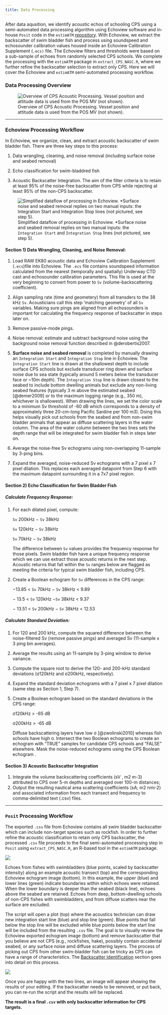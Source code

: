 ```yaml
---
title: Data Processing
---
```


After data aqusition, we identify acoustic echos of schooling CPS using a semi-automated data processing algorithm using Echoview software and in-house `Posit` code in the `estimATM` [repository](https://github.com/kstierhoff/estimATM). With Echoview, we extract the backscatter of swim bladder fish and process using soundspeed and echosounder calibration values housed inside an Echoview Calibration Supplement (`.ecs)` file. The Echoview filters and thresholds were based on a sub-sample of echoes from randomly selected CPS schools. We complete the processing with the `estimATM` package in `extract_CPS_NASC.R`, where we further refine the backscatter selection to extract only CPS. Here we will cover the Echoview and `estimATM` semi-automated processing workflow.

### Data Processing Overview

![Overview of CPS Acoustic Processing. Vessel position and attitude data is used from the POS MV (not shown). ](images/processing-overview.JPG)

------------------------------------------------------------------------

### Echoview Processing Workflow

In Echoview, we organize, clean, and extract acoustic backscatter of swim bladder fish. There are three key steps to this process:

1.  Data wrangling, cleaning, and noise removal (including surface noise and seabed removal)

2.  Echo classification for swim-bladdred fish

3.  Acoustic Backscatter Integration. The aim of the filter criteria is to retain at least 95% of the noise-free backscatter from CPS while rejecting at least 95% of the non-CPS backscatter.

![Simplified dataflow of processing in Echoview. \*Surface noise and seabed removal replies on two manual inputs: the `Integration Start` and `Integration Stop` lines (not pictured, see step 5).](images/ev-processing.JPG)

#### **Section 1) Data Wrangling, Cleaning, and Noise Removal:**

1.  Load RAW EK80 acoustic data and Echoview Calibration Supplement (`.ecs`)file into Echoview. The `.ecs` file contains soundspeed information calculated from the nearest (temporally and spatially) Underway CTD cast and echosounder calibration parameters. This file is used at the very beginning to convert from power to `Sv` (volume-backscattering coefficient).

2.  Align sampling rate (time and geometery) from all transders to the 38 kHz `Sv`. Acousticians call this step 'matching geometry' of all `Sv` variables. Making sure pings are aligned from all echosounders is important for calculating the frequency response of backscatter in steps later on.

3.  Remove passive-mode pings.

4.  Noise removal: estimate and subtract background noise using the background noise removal function described in @derobertis2007.

5.  **Surface noise and seabed removal** is completed by manually drawing an `Integration Start` and `Integration Stop` line in Echoview. The `Integration Start` line is drawn at the shallowest depth to include surface CPS schools but exclude transducer ring down and surface noise due to sea state (typically around 5 meters below the transducer face or \~10m depth). The `Integration Stop` line is drawn closest to the seabed to include bottom dwelling animals but exclude any non-living seabed features (typically 3 m above the estimated seabed [@demer2009] or to the maximum logging range (e.g., 350 m), whichever is shallowest). When drawing the lines, we set the color scale to a minimum Sv threshold of -60 dB which corresponds to a density of approximately three 20-cm-long Pacific Sardine per 100 m3). Doing this helps visually pick out schools from the seabed and from non-swim bladder animals that appear as diffuse scattering layers in the water column. The area of the water column between the two lines sets the depth range that will be integrated for swim bladder fish in steps later on.

6.  Average the noise-free Sv echograms using non-overlapping 11-sample by 3-ping bins.

7.  Expand the averaged, noise-reduced Sv echograms with a 7 pixel x 7 pixel dilation. This replaces each averaged datapoint from Step 6 with the maximum datapoint surrounding it in a 7x7 pixel region.

#### **Section 2) Echo Classification for Swim Bladder Fish**

##### *Calculate Frequency Response*:

1.  For each dilated pixel, compute:

    `Sv` 200kHz − `Sv` 38kHz

    `Sv` 120kHz − `Sv` 38kHz

    `Sv` 70kHz − `Sv` 38kHz

    The difference between `Sv` values provides the frequency response for those pixels. Swim bladder fish have a unique frequency response which we can use extract those acoustic returns in the next step. Acoustic returns that fall within the `Sv` ranges below are flagged as meeting the criteria for typical swim bladder fish, including CPS.

2.  Create a Boolean echogram for `Sv` differences in the CPS range:

    −13.85 \< `Sv` 70kHz − `Sv` 38kHz \< 9.89

    − 13.5 \< `Sv` 120kHz −`Sv` 38kHz \< 9.37

    − 13.51 \< `Sv` 200kHz − `Sv` 38kHz \< 12.53

##### *Calculate Standard Deviation*:

1.  For 120 and 200 kHz, compute the squared difference between the noise-filtered Sv (remove passive pings) and averaged Sv (11-sample x 3 ping bin averages).

2.  Average the results using an 11-sample by 3-ping window to derive variance.

3.  Compute the square root to derive the 120- and 200-kHz standard deviations (σ120kHz and σ200kHz, respectively).

4.  Expand the standard deviation echograms with a 7 pixel x 7 pixel dilation (same step as Section 1, Step 7).

5.  Create a Boolean echogram based on the standard deviations in the CPS range:

    σ120kHz \> -65 dB

    σ200kHz \> -65 dB

    Diffuse backscattering layers have low σ [@zwolinski2010] whereas fish schools have high σ. Intersect the two Boolean echograms to create an echogram with “TRUE” samples for candidate CPS schools and “FALSE” elsewhere. Mask the noise-reduced echograms using the CPS Boolean echogram .

#### **Section 3) Acoustic Backscatter Integration**

1.  Integrate the volume backscattering coefficients (sV , m2 m-3) attributed to CPS over 5-m depths and averaged over 100-m distances;
2.  Output the resulting nautical area scattering coefficients (sA; m2 nmi-2) and associated information from each transect and frequency to comma-delimited text (.csv) files.

------------------------------------------------------------------------

### `Posit` Processing Workflow

The exported `.csv` file from Echoview contains all swim bladder backscatter which can include non-target species such as rockfish. In order to further refine the acoustic classification to retain only CPS backscatter, the processed `.csv` file proceeds to the final semi-automated processing step in `Posit` using `extract_CPS_NASC.R`, an R-based tool in the `estimATM` package.

![](images/nascr_processing.JPG)

Echoes from fishes with swimbladders (blue points, scaled by backscatter intensity) along an example acoustic transect (top) and the corresponding Echoview echogram image (bottom). In this example, the upper (blue) and lower lines (green) indicate boundaries within which echoes were retained. When the lower boundary is deeper than the seabed (black line), echoes above the seabed are retained. Echoes from deep, bottom-dwelling schools of non-CPS fishes with swimbladders, and from diffuse scatters near the surface are excluded.

The script will open a plot (top) where the acoustics technician can draw new integration start line (blue) and stop line (green). Blue points that fall below the stop line will be excluded while blue points below the start line will be included from the resulting `.csv` file. The goal is to visually review the Echoview exported echogram image (bottom) and remove backscatter that you believe are not CPS (e.g., rockfishes, hake), possibly contain accidental seabed, or any surface noise amd diffuse scattering layers. The process of picking out CPS from other swim-bladder fish can be tricky as CPS can have a range of characteristics. The [Backscatter Identification](https://nmfs-swfsc-ast.github.io/echo-class/content/identification.html) section goes into detail on this process.

![](images/nascr_processing_result.JPG)

Once you are happy with the two lines, an image will appear showing the results of your editing. If the backscatter needs to be removed, or put back, you can re-run the script and the results will be replaced.

**The result is a final `.csv` with only backscatter information for CPS targets.**
